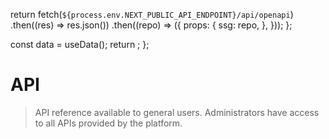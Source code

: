 
  return fetch(`${process.env.NEXT_PUBLIC_API_ENDPOINT}/api/openapi`)
    .then((res) => res.json())
    .then((repo) => ({
      props: {
        ssg: repo,
      },
    }));
};

  const data = useData();
  return <RedocStandalone spec={data} />;
};

# API

> API reference available to general users. Administrators have access to all APIs provided by the platform.

<br />
<Redoc />
